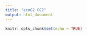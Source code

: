 ```yaml
---
title: "ecoG2 CC2"
output: html_document
---
```


```r
knitr::opts_chunk$set(echo = TRUE)
```
